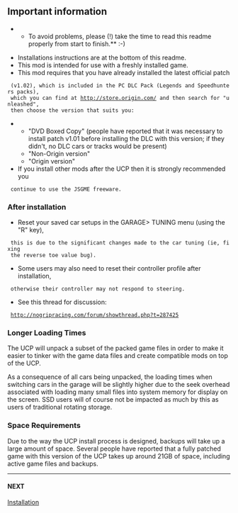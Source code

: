 == Important information ==


**To avoid problems, please (!) take the time to read this readme properly from start to finish.** :-)

* Installations instructions are at the bottom of this readme.
* This mod is intended for use with a freshly installed game. 
* This mod requires that you have already installed the latest official patch
  (v1.02), which is included in the PC DLC Pack (Legends and Speedhunters packs),
  which you can find at http://store.origin.com/ and then search for "unleashed",
  then choose the version that suits you:
** "DVD Boxed Copy" (people have reported that it was necessary to install patch v1.01 before installing the DLC with this version; if they didn't, no DLC cars or tracks would be present)
** "Non-Origin version"
** "Origin version"
* If you install other mods after the UCP then it is strongly recommended you
  continue to use the JSGME freeware.

=== After installation ===

* Reset your saved car setups in the GARAGE> TUNING menu (using the "R" key),
  this is due to the significant changes made to the car tuning (ie, fixing
  the reverse toe value bug). 
* Some users may also need to reset their controller profile after installation,
  otherwise their controller may not respond to steering.
* See this thread for discussion:
  http://nogripracing.com/forum/showthread.php?t=287425

=== Longer Loading Times ===

The UCP will unpack a subset of the packed game files in order to make it easier to tinker with the game data files and create compatible mods on top of the UCP.

As a consequence of all cars being unpacked, the loading times when switching cars in the garage will be slightly higher due to the seek overhead associated with loading many small files into system memory for display on the screen. SSD users will of course not be impacted as much by this as users of traditional rotating storage.

=== Space Requirements ===

Due to the way the UCP install process is designed, backups will take up a large amount of space. Several people have reported that a fully patched game with this version of the UCP takes up around 21GB of space, including active game files and backups.
----

==== NEXT ====

[[Installation]]